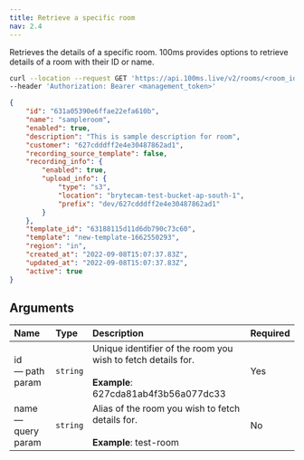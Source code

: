 ```yaml
---
title: Retrieve a specific room
nav: 2.4
---
```


Retrieves the details of a specific room. 100ms provides options to retrieve details of a room with their ID or name.

<GetRequest title="https://api.100ms.live/v2/rooms/<room_id>" />
<Tabs items={['Request', 'Response']} id="req" />

<Tab id="req-0">

```bash
curl --location --request GET 'https://api.100ms.live/v2/rooms/<room_id>' \
--header 'Authorization: Bearer <management_token>'
```

</Tab>

<Tab id="req-1">
<Response res="200: OK" />

```json
{
    "id": "631a05390e6ffae22efa610b",
    "name": "sampleroom",
    "enabled": true,
    "description": "This is sample description for room",
    "customer": "627cdddff2e4e30487862ad1",
    "recording_source_template": false,
    "recording_info": {
        "enabled": true,
        "upload_info": {
            "type": "s3",
            "location": "brytecam-test-bucket-ap-south-1",
            "prefix": "dev/627cdddff2e4e30487862ad1"
        }
    },
    "template_id": "63188115d11d6db790c73c60",
    "template": "new-template-1662550293",
    "region": "in",
    "created_at": "2022-09-08T15:07:37.83Z",
    "updated_at": "2022-09-08T15:07:37.83Z",
    "active": true
}
```

</Tab>

## Arguments

| Name                     | Type     | Description                                                                                                  | Required |
| :----------------------- | :------- | :----------------------------------------------------------------------------------------------------------- | :------- |
| id <br/> — path param    | `string` | Unique identifier of the room you wish to fetch details for. <br/><br/>**Example**: 627cda81ab4f3b56a077dc33 | Yes      |
| name <br/> — query param | `string` | Alias of the room you wish to fetch details for. <br/><br/>**Example**: test-room                            | No       |
